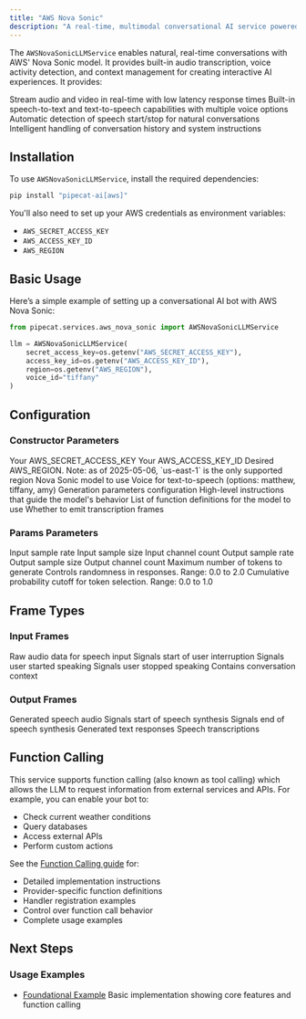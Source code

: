 ```yaml
---
title: "AWS Nova Sonic"
description: "A real-time, multimodal conversational AI service powered by AWS' Nova Sonic model"
---
```


The `AWSNovaSonicLLMService` enables natural, real-time conversations with AWS' Nova Sonic model. It provides built-in audio transcription, voice activity detection, and context management for creating interactive AI experiences. It provides:

<CardGroup cols={2}>
  <Card title="Real-time Interaction" icon="video">
    Stream audio and video in real-time with low latency response times
  </Card>

<Card title="Speech Processing" icon="waveform-lines">
  Built-in speech-to-text and text-to-speech capabilities with multiple voice
  options
</Card>

<Card title="Voice Activity Detection" icon="microphone">
  Automatic detection of speech start/stop for natural conversations
</Card>

  <Card title="Context Management" icon="brain">
    Intelligent handling of conversation history and system instructions
  </Card>
</CardGroup>

## Installation

To use `AWSNovaSonicLLMService`, install the required dependencies:

```bash
pip install "pipecat-ai[aws]"
```

You'll also need to set up your AWS credentials as environment variables:

- `AWS_SECRET_ACCESS_KEY`
- `AWS_ACCESS_KEY_ID`
- `AWS_REGION`

## Basic Usage

Here’s a simple example of setting up a conversational AI bot with AWS Nova Sonic:

```python
from pipecat.services.aws_nova_sonic import AWSNovaSonicLLMService

llm = AWSNovaSonicLLMService(
    secret_access_key=os.getenv("AWS_SECRET_ACCESS_KEY"),
    access_key_id=os.getenv("AWS_ACCESS_KEY_ID"),
    region=os.getenv("AWS_REGION"),
    voice_id="tiffany"
)
```

## Configuration

### Constructor Parameters

<ParamField path="secret_access_key" type="str" required>
  Your AWS_SECRET_ACCESS_KEY
</ParamField>

<ParamField path="access_key_id" type="str" required>
  Your AWS_ACCESS_KEY_ID
</ParamField>

<ParamField path="region" type="str" required>
  Desired AWS_REGION. Note: as of 2025-05-06, `us-east-1` is the only supported region
</ParamField>

<ParamField path="model" type="str" default="amazon.nova-sonic-v1:0">
  Nova Sonic model to use
</ParamField>

<ParamField path="voice_id" type="str" default="matthew">
  Voice for text-to-speech (options: matthew, tiffany, amy)
</ParamField>

<ParamField path="params" type="Params" default="Params()">
  Generation parameters configuration
</ParamField>

<ParamField path="system_instruction" type="Optional[str]" default="None">
  High-level instructions that guide the model's behavior
</ParamField>

<ParamField path="tools" type="Optional[ToolsSchema]" default="None">
  List of function definitions for the model to use
</ParamField>

<ParamField path="send_transcription_frames" type="bool" default="True">
  Whether to emit transcription frames
</ParamField>

### Params Parameters

<ParamField path="input_sample_rate" type="Optional[int]" default="16000">
  Input sample rate
</ParamField>

<ParamField path="input_sample_size" type="Optional[int]" default="16">
  Input sample size
</ParamField>

<ParamField path="input_channel_count" type="Optional[int]" default="1">
  Input channel count
</ParamField>

<ParamField path="output_sample_rate" type="int" optional default="24000">
  Output sample rate
</ParamField>

<ParamField path="output_sample_size" type="int" optional default="16">
  Output sample size
</ParamField>

<ParamField path="output_channel_count" type="int" optional default="1">
  Output channel count
</ParamField>

<ParamField path="max_tokens" type="int" optional default="1024">
  Maximum number of tokens to generate
</ParamField>

<ParamField path="temperature" type="float" optional default="0.9">
  Controls randomness in responses. Range: 0.0 to 2.0
</ParamField>

<ParamField path="top_p" type="float" optional default="None">
  Cumulative probability cutoff for token selection. Range: 0.0 to 1.0
</ParamField>

## Frame Types

### Input Frames

<ParamField path="InputAudioRawFrame" type="Frame">
  Raw audio data for speech input
</ParamField>

<ParamField path="StartInterruptionFrame" type="Frame">
  Signals start of user interruption
</ParamField>

<ParamField path="UserStartedSpeakingFrame" type="Frame">
  Signals user started speaking
</ParamField>

<ParamField path="UserStoppedSpeakingFrame" type="Frame">
  Signals user stopped speaking
</ParamField>

<ParamField path="OpenAILLMContextFrame" type="Frame">
  Contains conversation context
</ParamField>

### Output Frames

<ParamField path="TTSAudioRawFrame" type="Frame">
  Generated speech audio
</ParamField>

<ParamField path="TTSStartedFrame" type="Frame">
  Signals start of speech synthesis
</ParamField>

<ParamField path="TTSStoppedFrame" type="Frame">
  Signals end of speech synthesis
</ParamField>

<ParamField path="TextFrame" type="Frame">
  Generated text responses
</ParamField>

<ParamField path="TranscriptionFrame" type="Frame">
  Speech transcriptions
</ParamField>

## Function Calling

This service supports function calling (also known as tool calling) which allows the LLM to request information from external services and APIs. For example, you can enable your bot to:

- Check current weather conditions
- Query databases
- Access external APIs
- Perform custom actions

See the [Function Calling guide](/guides/features/function-calling) for:

- Detailed implementation instructions
- Provider-specific function definitions
- Handler registration examples
- Control over function call behavior
- Complete usage examples

## Next Steps

### Usage Examples

- [Foundational Example](https://github.com/pipecat-ai/pipecat/blob/main/examples/foundational/39-aws-nova-sonic.py)
  Basic implementation showing core features and function calling

